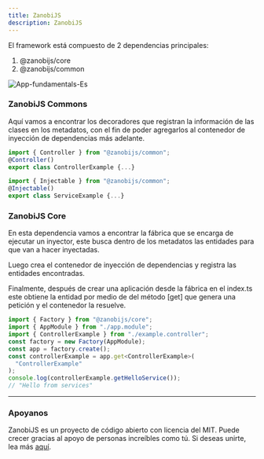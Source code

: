 ---
title: ZanobiJS
description: ZanobiJS
---

El framework está compuesto de 2 dependencias principales:

1. @zanobijs/core
2. @zanobijs/common

<Image src={imgFundamentalsAppEs} alt="App-fundamentals-Es" />

### ZanobiJS Commons

Aquí vamos a encontrar los decoradores que registran la información de las clases en los metadatos,
con el fin de poder agregarlos al contenedor de inyección de dependencias más adelante.

```js
import { Controller } from "@zanobijs/common";
@Controller()
export class ControllerExample {...}
```

```js
import { Injectable } from "@zanobijs/common";
@Injectable()
export class ServiceExample {...}
```

### ZanobiJS Core

En esta dependencia vamos a encontrar la fábrica que se encarga de ejecutar un inyector, este busca
dentro de los metadatos las entidades para que van a hacer inyectadas.

Luego crea el contenedor de inyección de dependencias y registra las entidades encontradas.

Finalmente, después de crear una aplicación desde la fábrica en el index.ts este obtiene la entidad
por medio de del método [get] que genera una petición y el contenedor la resuelve.

```js
import { Factory } from "@zanobijs/core";
import { AppModule } from "./app.module";
import { ControllerExample } from "./example.controller";
const factory = new Factory(AppModule);
const app = factory.create();
const controllerExample = app.get<ControllerExample>(
  "ControllerExample"
);
console.log(controllerExample.getHelloService());
// "Hello from services"
```

---

### Apoyanos

ZanobiJS es un proyecto de código abierto con licencia del MIT. Puede crecer gracias al apoyo de personas increíbles como tú.
Si deseas unirte, lea más [aquí](https://github.com/devdroide/ZanobiJS).

